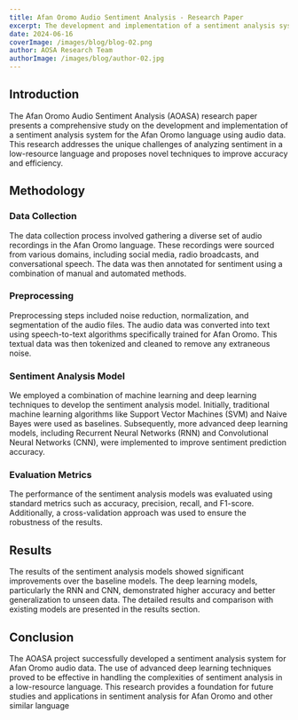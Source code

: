 ```yaml
---
title: Afan Oromo Audio Sentiment Analysis - Research Paper
excerpt: The development and implementation of a sentiment analysis system for the Afan Oromo language using audio data.
date: 2024-06-16
coverImage: /images/blog/blog-02.png
author: AOSA Research Team
authorImage: /images/blog/author-02.jpg
---
```


## Introduction

The Afan Oromo Audio Sentiment Analysis (AOASA) research paper presents a comprehensive study on the development and implementation of a sentiment analysis system for the Afan Oromo language using audio data.
This research addresses the unique challenges of analyzing sentiment in a low-resource language and proposes novel techniques to improve accuracy and efficiency.

## Methodology

### Data Collection

The data collection process involved gathering a diverse set of audio recordings in the Afan Oromo language.
These recordings were sourced from various domains, including social media, radio broadcasts, and conversational speech. The data was then annotated for sentiment using a combination of manual and automated methods.

### Preprocessing

Preprocessing steps included noise reduction, normalization, and segmentation of the audio files. The audio data was converted into text using speech-to-text algorithms specifically trained for Afan Oromo. This textual data was then tokenized and cleaned to remove any extraneous noise.

### Sentiment Analysis Model

We employed a combination of machine learning and deep learning techniques to develop the sentiment analysis model. Initially, traditional machine learning algorithms like Support Vector Machines (SVM) and Naive Bayes were used as baselines. Subsequently, more advanced deep learning models, including Recurrent Neural Networks (RNN) and Convolutional Neural Networks (CNN), were implemented to improve sentiment prediction accuracy.

### Evaluation Metrics

The performance of the sentiment analysis models was evaluated using standard metrics such as accuracy, precision, recall, and F1-score. Additionally, a cross-validation approach was used to ensure the robustness of the results.

## Results

The results of the sentiment analysis models showed significant improvements over the baseline models. The deep learning models, particularly the RNN and CNN, demonstrated higher accuracy and better generalization to unseen data. The detailed results and comparison with existing models are presented in the results section.

## Conclusion

The AOASA project successfully developed a sentiment analysis system for Afan Oromo audio data. The use of advanced deep learning techniques proved to be effective in handling the complexities of sentiment analysis in a low-resource language. This research provides a foundation for future studies and applications in sentiment analysis for Afan Oromo and other similar language

